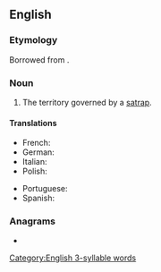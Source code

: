 ==English==

===Etymology===
Borrowed from {{bor|en|grc|σατραπεία}}.

===Noun===
{{en-noun|satrapies}}

# The territory governed by a [[satrap]].

====Translations====
{{trans-top|territory}}
* French: {{t+|fr|satrapie|f}}
* German: {{t|de|Satrapie|f}}
* Italian: {{t+|it|satrapia|f}}
* Polish: {{t+|pl|satrapia|f}}
{{trans-mid}}
* Portuguese: {{t+|pt|satrapia|f}}
* Spanish: {{t|es|satrapía|f}}
{{trans-bottom}}

===Anagrams===
* {{anagrams|en|partays|spayart}}

[[Category:English 3-syllable words]]